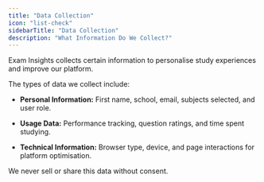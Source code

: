 ```yaml
---
title: "Data Collection"
icon: "list-check"
sidebarTitle: "Data Collection"
description: "What Information Do We Collect?"
---
```


Exam Insights collects certain information to personalise study experiences and improve our platform.&#x20;

The types of data we collect include:

* **Personal Information:** First name, school, email, subjects selected, and user role.

* **Usage Data:** Performance tracking, question ratings, and time spent studying.

* **Technical Information:** Browser type, device, and page interactions for platform optimisation.

We never sell or share this data without consent.